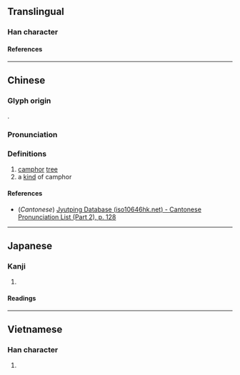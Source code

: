 {{character info}}
==Translingual==

===Han character===
{{Han char|rn=75|rad=木|as=08|sn=12|four=48927|canj=DOMB|ids=⿰木侖}}

====References====
{{Han ref|kx=0531.210|dkj=14916|dj=0920.060|hdz=21235.030|uh=68C6}}

----

==Chinese==
{{zh-forms|s=𰗖}}

===Glyph origin===
{{Han etym}}
{{Han compound|木|侖|c1=s|c2=p|t1=wood|ls=psc}}.

===Pronunciation===
{{zh-pron
|m=lún
|c=leon4
|mc=y
|oc=y
|ma=
|cat=n
}}

===Definitions===
{{zh-hanzi}}

# [[camphor]] [[tree]]
# a [[kind]] of camphor

====References====
* (''Cantonese'') [http://www.iso10646hk.net/jp/document/download.jsp Jyutping Database (iso10646hk.net) - Cantonese Pronunciation List (Part 2), p. 128]

----

==Japanese==

===Kanji===
{{ja-kanji|grade=|rs=木08}}

# {{rfdef|ja|sort=木08}}

====Readings====
{{ja-readings
|goon=りん
|kanon=りん
|kun=
}}

----

==Vietnamese==

===Han character===
{{vi-readings|rs=木08|reading=suôn}}

# {{rfdef|vi|sort=木08}}